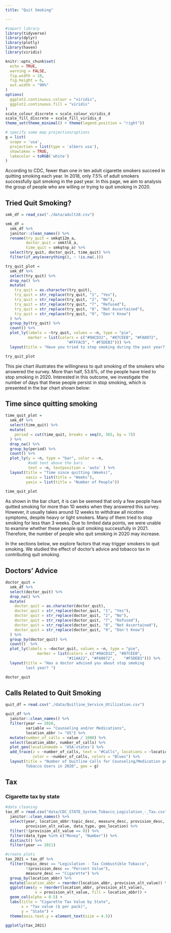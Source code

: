```yaml
---
title: "Quit Smoking"

---
```


```r
#import library
library(tidyverse)
library(dplyr)
library(plotly)
library(haven)
library(viridis)

knitr::opts_chunk$set(
  echo = TRUE,
  warning = FALSE,
  fig.width = 10,
  fig.height = 6,
  out.width = "90%"
)
options(
  ggplot2.continuous.colour = "viridis",
  ggplot2.continuous.fill = "viridis"
)
scale_colour_discrete = scale_colour_viridis_d
scale_fill_discrete = scale_fill_viridis_d
theme_set(theme_minimal() + theme(legend.position = "right"))

# specify some map projection/options
g = list(
  scope = 'usa',
  projection = list(type = 'albers usa'),
  showlakes = TRUE,
  lakecolor = toRGB('white')
)
```


According to CDC, fewer than one in ten adult cigarette smokers succeed in quitting smoking each year. In 2018, only 7.5% of adult smokers successfully quit smoking in the past year. In this page, we aim to analysis the group of people who are willing or trying to quit smoking in 2020. 

## Tried Quit Smoking?
```r
smk_df = read_csv("./data/adult20.csv")

smk_df = 
  smk_df %>% 
  janitor::clean_names() %>% 
  rename(try_quit = smkqt12m_a, 
         doctor_quit = smktlk_a, 
         time_quit = smkqtnp_a) %>%
  select(try_quit, doctor_quit, time_quit) %>% 
  filter(if_any(everything(), ~ !is.na(.)))

try_quit_plot = 
  smk_df %>% 
  select(try_quit) %>% 
  drop_na() %>% 
  mutate(
    try_quit = as.character(try_quit),
    try_quit = str_replace(try_quit, "1", "Yes"),
    try_quit = str_replace(try_quit, "2", "No"),
    try_quit = str_replace(try_quit, "7", "Refused"),
    try_quit = str_replace(try_quit, "8", "Not Ascertained"),
    try_quit = str_replace(try_quit, "9", "Don't Know")
  ) %>% 
  group_by(try_quit) %>% 
  count() %>% 
  plot_ly(labels = ~try_quit, values = ~n, type = "pie",
          marker = list(colors = c("#9ACD32", "#87CEEB", "#FA8072", 
                           "#FFFACD", "	#F5DEB3"))) %>% 
  layout(title = "Have you tried to stop smoking during the past year? ")

try_quit_plot
```

This pie chart illustrates the willingness to quit smoking of the smokers who answered the survey. More than half, 53.6%, of the people have tried to stop smoking in 2020. Interested in this outcome, we investigate the number of days that these people persist in stop smoking, which is presented in the bar chart shown below:


## Time since quitting smoking
```r
time_quit_plot = 
  smk_df %>% 
  select(time_quit) %>% 
  mutate(
    period = cut(time_quit, breaks = seq(0, 365, by = 7))
  ) %>% 
  drop_na() %>% 
  group_by(period) %>% 
  count() %>% 
  plot_ly(y = ~n, type = "bar", color = ~n,
          #add text above the bars
          text = ~n, textposition = 'auto' ) %>% 
  layout(title = "Time since quitting (Weeks)", 
         xaxis = list(title = "Weeks"),
         yaxis = list(title = "Number of People"))
  
time_quit_plot
```

As shown in the bar chart, it is can be seemed that only a few people have quitted smoking for more than 10 weeks when they answered this survey. However, it usually takes around 12 weeks to withdraw all nicotine symptoms, despite heavy or light smokers. Many of them tried to stop smoking for less than 3 weeks. Due to limited data points, we were unable to examine whether these people quit smoking successfully in 2021. Therefore, the number of people who quit smoking in 2020 may increase.


In the sections below, we explore factors that may trigger smokers to quit smoking. We studied the effect of doctor’s advice and tobacco tax in contributing quit smoking. 


## Doctors' Advice
```r
doctor_quit = 
  smk_df %>% 
  select(doctor_quit) %>% 
  drop_na() %>% 
  mutate(
    doctor_quit = as.character(doctor_quit),
    doctor_quit = str_replace(doctor_quit, "1", "Yes"),
    doctor_quit = str_replace(doctor_quit, "2", "No"),
    doctor_quit = str_replace(doctor_quit, "7", "Refused"),
    doctor_quit = str_replace(doctor_quit, "8", "Not Ascertained"),
    doctor_quit = str_replace(doctor_quit, "9", "Don't Know")
  ) %>% 
  group_by(doctor_quit) %>% 
  count()  %>% 
  plot_ly(labels = ~doctor_quit, values = ~n, type = "pie",
              marker = list(colors = c("#9ACD32", "#87CEEB", 
                           "#11AA22", "#FA8072",	"#F5DEB3"))) %>% 
  layout(title = "Has a doctor advised you about stop smoking 
         last year? ")

doctor_quit
```


## Calls Related to Quit Smoking
```r
quit_df = read.csv("./data/Quitline_Service_Utilization.csv") 

quit_df %>% 
  janitor::clean_names() %>% 
  filter(year == 2020,
         variable == "Counseling and/or Medications",
         location_abbr != "US") %>% 
  mutate(number_of_calls = value / 1000) %>% 
  select(location_abbr, number_of_calls) %>%
  plot_geo(locationmode = 'USA-states') %>% 
  add_trace(z = ~number_of_calls, text = "#Calls", locations = ~location_abbr,
            color = ~number_of_calls, colors = "Blues") %>% 
  layout(title = "Number of Quitline Calls for Counseling/Medication per 
         Tobacco Users in 2020", geo = g)
```

## Tax

### Cigarette tax by state
```r
#data cleaning
tax_df = read.csv("data/CDC_STATE_System_Tobacco_Legislation_-_Tax.csv") %>% 
  janitor::clean_names() %>% 
  select(year, location_abbr:topic_desc, measure_desc, provision_desc, 
         provision_alt_value, data_type, geo_location) %>% 
  filter(!(provision_alt_value == 0)) %>% 
  filter(data_type %in% c("Money", "Number")) %>% 
  distinct() %>% 
  filter(year == 2021)

#create plots
tax_2021 = tax_df %>% 
  filter(topic_desc == "Legislation - Tax Combustible Tobacco",
         !(provision_desc == "Percent Value"),
         measure_desc == "Cigarette") %>% 
  group_by(location_abbr) %>%
  mutate(location_abbr = reorder(location_abbr, provision_alt_value)) %>% 
  ggplot(aes(y = reorder(location_abbr, provision_alt_value), 
             x = provision_alt_value, fill = location_abbr)) + 
  geom_col(alpha = 0.5) +
  labs(title = "Cigarette Tax Value by State",
       x = "Tax value ($ per pack)",
       y = "State") +
  theme(axis.text.y = element_text(size = 4.5)) 

ggplotly(tax_2021)
```



